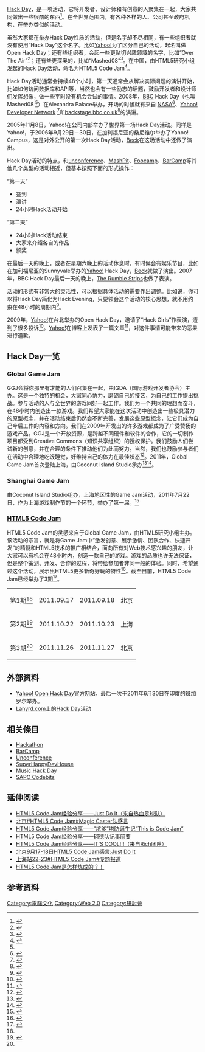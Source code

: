 {{合併到|駭客松}}
[[黑客松|Hack Day]]，是一项活动，它将开发者、设计师和有创意的人聚集在一起，大家共同做出一些很酷的东西<ref>{{cite web|url=https://www.creativebloq.com/net-magazine|title=Net magazine|website=Creative Bloq|accessdate=2019-03-11|archive-date=2011-12-14|archive-url=https://web.archive.org/web/20111214075626/http://www.netmagazine.com/features/net-awards-2011-winners|dead-url=no}}</ref>。在全世界范围内，有各种各样的人、公司甚至政府机构，在举办类似的活动。

虽然大家都在举办Hack Day性质的活动，但是名字却不尽相同，有一些组织者就没有使用“Hack Day”这个名字。比如[[Yahoo!|Yahoo!]]为了区分自己的活动，起名叫做Open Hack Day；还有些组织者，会起一些更贴切兴趣领域的名字，比如“Over The Air”<ref>{{cite web|url=http://overtheair.org/blog/|title=Over the Air - 9 years and 8 editions of mobile, web & more|publisher=|accessdate=2012-02-01|archive-date=2012-01-19|archive-url=https://web.archive.org/web/20120119074953/http://overtheair.org/blog/|dead-url=no}}</ref>；还有些更深奥的，比如“Mashed08”<ref name="auto">{{cite web |url=http://mashed08.backnetwork.com/ |title=存档副本 |accessdate=2012-02-01 |deadurl=yes |archiveurl=https://web.archive.org/web/20120201015742/http://mashed08.backnetwork.com/ |archivedate=2012-02-01 }}</ref>。在中国，由HTML5研究小组发起的Hack Day活动，命名为HTML5 Code Jam<ref name="mhtml5.com">{{Cite web |url=http://www.mhtml5.com/events/code-jam |title=存档副本 |accessdate=2012-02-02 |archive-date=2013-04-27 |archive-url=https://archive.is/20130427052503/http://www.mhtml5.com/events/code-jam |dead-url=no }}</ref>。

Hack Day活动通常会持续48个小时，第一天通常会从解决实际问题的演讲开始，比如如何访问数据库和API等，当然也会有一些励志的话题，鼓励开发者和设计师们发挥想像，做一些平时没有机会尝试的事情。2008年，[[BBC|BBC]] Hack Day（也叫Mashed08 <ref name="auto"/>）在Alexandra Palace举办，开场的时候就有来自 [[NASA|NASA]]<ref>{{Cite web |url=http://mashed08.backnetwork.com/sessions/#s255 |title=存档副本 |accessdate=2012-02-01 |archive-date=2012-02-29 |archive-url=https://web.archive.org/web/20120229055420/http://mashed08.backnetwork.com/sessions/#s255 |dead-url=no }}</ref>、[[Yahoo!_Developer_Network|Yahoo! Developer Network]] <ref>{{Cite web |url=http://mashed08.backnetwork.com/sessions/#s252 |title=存档副本 |accessdate=2012-02-01 |archive-date=2012-02-29 |archive-url=https://web.archive.org/web/20120229055420/http://mashed08.backnetwork.com/sessions/#s252 |dead-url=no }}</ref>和[[backstage.bbc.co.uk|backstage.bbc.co.uk]]<ref>{{Cite web |url=http://mashed08.backnetwork.com/sessions/#s256 |title=存档副本 |accessdate=2012-02-01 |archive-date=2012-02-29 |archive-url=https://web.archive.org/web/20120229055420/http://mashed08.backnetwork.com/sessions/#s256 |dead-url=no }}</ref>的演讲。

2005年11月8日，Yahoo!在公司内部举办了世界第一场Hack Day活动。同样是Yahoo!，于2006年9月29日－30日，在加利福尼亚的桑尼维尔举办了Yahoo! Campus，这是对外公开的第一次Hack Day活动，[[Beck|Beck]]在这场活动中还做了演出。

Hack Day活动的特点，和[[unconference|unconference]]、[[MashPit|MashPit]]、[[Foocamp|Foocamp]]、[[BarCamp|BarCamp]]等其他几个类型的活动相近，但基本按照下面的形式操作：

“第一天”

* 签到
* 演讲
* 24小时Hack活动开始

“第二天”

* 24小时Hack活动结束
* 大家来介绍各自的作品
* 颁奖

在最后一天的晚上，或者在星期六晚上的活动休息时，有时候会有娱乐节目，比如在加利福尼亚的Sunnyvale举办的[[Yahoo!|Yahoo!]] Hack Day，[[Beck|Beck]]就做了演出。2007年，BBC Hack Day最后一天的晚上，[[The_Rumble_Strips|The Rumble Strips]]也做了表演。

活动的形式有非常大的灵活性，可以根据具体活动的需要作出调整。比如说，你可以将Hack Day简化为Hack Evening，只要领会这个活动的核心思想，就不用约束在48小时的周期内<ref>{{cite web|url=https://sites.google.com/site/gdevelopereventsyd/mashup-australia-hacknight|title=Mashup Australia Hack Nights - Google Developer Events, Sydney|website=sites.google.com|accessdate=2019-03-11|archive-date=2016-09-21|archive-url=https://web.archive.org/web/20160921020724/https://sites.google.com/site/gdevelopereventsyd/mashup-australia-hacknight|dead-url=no}}</ref>。

2009年，[[Yahoo!|Yahoo!]]在台北举办的Open Hack Day，邀请了“Hack Girls”作表演，遭到了很多投诉<ref>{{cite web|url=https://www.theage.com.au/technology/yahoo-apologises-for-lap-dance-at-hack-event-20091021-h7sr.html|title=Yahoo! apologises for lap dance at hack event|date=2009-10-21|website=The Age|accessdate=2019-03-11|archive-date=2019-10-17|archive-url=https://web.archive.org/web/20191017070651/https://www.theage.com.au/technology/yahoo-apologises-for-lap-dance-at-hack-event-20091021-h7sr.html|dead-url=no}}</ref>。[[Yahoo!|Yahoo!]]在博客上发表了一篇文章<ref>{{cite web |url=http://developer.yahoo.net/blog/archives/2009/10/taiwan_ohd_apology.html |title=存档副本 |accessdate=2012-02-01 |deadurl=yes |archiveurl=https://web.archive.org/web/20100706064640/http://developer.yahoo.net/blog/archives/2009/10/taiwan_ohd_apology.html |archivedate=2010-07-06 }}</ref>，对这件事情可能带来的恶果进行道歉。

== Hack Day一览 ==

=== Global Game Jam ===
GGJ会将你那里有才能的人们召集在一起，由IGDA（国际游戏开发者协会）主办。这是一个独特的机会，大家同心协力，磨砺自己的技艺，为自己的工作提出挑战。参与活动的人与全世界的游戏同好一起工作。我们为一个共同的理想而奋斗，在48小时内创造出一款游戏。我们希望大家能在这次活动中创造出一些极具潜力的原型概念，并在活动结束后仍然会不断完善，发展这些原型概念，让它们成为自己今后工作的内容和方向。我们在2009年开发出的许多游戏都成为了广受赞扬的游戏产品。GGJ是一个开放资源，是跨越不同硬件和软件的合作，它的一切制作项目都受到Creative Commons（知识共享组织）的授权保护。我们鼓励人们尝试新的创意，并在合理的条件下推动他们为此而努力。当然，我们也鼓励参与者们在活动中合理地吃饭睡觉，好维持自己的体力在最佳状态<ref>{{cite web|url=http://archive.globalgamejam.org/wiki/basic-questions/cn|title=Basic Questions (简体中文) - The Global Game Jam|website=archive.globalgamejam.org|accessdate=2019-03-11|archive-date=2019-10-23|archive-url=https://web.archive.org/web/20191023034320/http://archive.globalgamejam.org/wiki/basic-questions/cn|dead-url=no}}</ref>。2011年，Global Game Jam首次登陆上海，由Coconut Island Studio承办<ref>{{cite web|url=http://archive.globalgamejam.org/sites/2011/coconut-island-studio|title=Coconut Island Studio - The Global Game Jam|website=archive.globalgamejam.org|access-date=2019-03-11|archive-url=https://web.archive.org/web/20160307085647/http://archive.globalgamejam.org/sites/2011/coconut-island-studio|archive-date=2016-03-07|dead-url=yes}}</ref><ref>{{cite web|url=http://gamejam.coconutislandstudio.com/|title=Index of /|website=gamejam.coconutislandstudio.com|accessdate=2012-02-02|archive-date=2012-01-18|archive-url=https://web.archive.org/web/20120118051313/http://gamejam.coconutislandstudio.com/|dead-url=no}}</ref>。

=== Shanghai Game Jam ===
由Coconut Island Studio组办，上海地区性的Game Jam活动，2011年7月22日，作为上海游戏制作节的一个环节，举办了第一届。<ref>{{cite web|url=http://www.shanghaigamejam.com/start/|title=第一届上海游戏制作节7月22日正式开幕！|website=www.shanghaigamejam.com|access-date=2012-02-02|archive-url=https://web.archive.org/web/20120206214639/http://www.shanghaigamejam.com/start/|archive-date=2012-02-06|dead-url=yes}}</ref>

=== [http://blog.sina.com.cn/html5codejam HTML5 Code Jam]{{Wayback|url=http://blog.sina.com.cn/html5codejam |date=20111204021529 }} ===
HTML5 Code Jam的灵感来自于Global Game Jam，由HTML5研究小组主办。该活动的宗旨，就是将Game Jam中“激发创意、展示激情、团队合作、快速开发“的精髓和HTML5技术的推广相结合，面向所有对Web技术感兴趣的朋友，让大家可以有机会在48小时内，创造一款自己的游戏。游戏的品质也许无法保证，但是整个策划、开发、合作的过程，将带给参加者非同一般的体验。同时，希望通过这个活动，展示出HTML5更多新奇好玩的特性<ref name="mhtml5.com1">{{Cite web |url=http://www.mhtml5.com/events/bj2 |title=存档副本 |accessdate=2012-02-02 |archive-date=2013-04-27 |archive-url=https://archive.is/20130427045615/http://www.mhtml5.com/events/bj2 |dead-url=no }}</ref>。截至目前，HTML5 Code Jam已经举办了3期<ref>{{cite web|url=http://blog.sina.com.cn/u/1911313045|title=HTML5研究小组_新浪博客|website=blog.sina.com.cn|accessdate=2012-02-02|archive-date=2012-01-04|archive-url=https://web.archive.org/web/20120104093245/http://blog.sina.com.cn/u/1911313045|dead-url=no}}</ref>。

{|border="1" cellspacing="1" cellpadding="5" 
|-
| 第1期<ref name="mhtml5.com"/> || 2011.09.17 || 2011.09.18 || 北京
|-
| 第2期<ref>{{Cite web |url=http://www.mhtml5.com/events/gamejamsh |title=存档副本 |accessdate=2012-02-02 |archive-date=2012-09-07 |archive-url=https://archive.is/20120907055003/http://www.mhtml5.com/events/gamejamsh |dead-url=no }}</ref> || 2011.10.22 || 2011.10.23 || 上海
|-
| 第3期<ref name="mhtml5.com1"/> || 2011.11.26 || 2011.11.27 || 北京
|}

== 外部资料 ==
* [http://arquivo.pt/wayback/20110123162040/http://www.hackday.org/ Yahoo! Open Hack Day官方网站]，最后一次于2011年6月30日在印度的班加罗尔举办。
* [https://web.archive.org/web/20120118085507/http://lanyrd.com/topics/hack-day/ Lanyrd.com上的Hack Day活动]

== 相关條目 ==
* [[Hackathon|Hackathon]]
* [[BarCamp|BarCamp]]
* [[Unconference|Unconference]]
* [[SuperHappyDevHouse|SuperHappyDevHouse]]
* [[Music_Hack_Day|Music Hack Day]]
* [[SAPO_Codebits|SAPO Codebits]]

== 延伸阅读 ==
* [http://www.mhtml5.com/2011/09/2874.html HTML5 Code Jam经验分享——Just Do It（来自热血足球队）]{{Webarchive|url=https://archive.is/20130427024827/http://www.mhtml5.com/2011/09/2874.html |date=2013-04-27 }}
* [http://www.mhtml5.com/2011/09/2912.html 北京#HTML5 Code Jam#Magic Caster队感言]{{Webarchive|url=https://archive.is/20130427040218/http://www.mhtml5.com/2011/09/2912.html |date=2013-04-27 }}
* [http://www.mhtml5.com/2011/09/2871.html HTML5 Code Jam经验分享——”坑爹”塔防诞生记“This is Code Jam”]{{Webarchive|url=https://archive.is/20130427031442/http://www.mhtml5.com/2011/09/2871.html |date=2013-04-27 }}
* [http://www.mhtml5.com/2011/09/2870.html HTML5 Code Jam经验分享——珂德队记事简要]{{Webarchive|url=https://archive.is/20130427045421/http://www.mhtml5.com/2011/09/2870.html |date=2013-04-27 }}
* [http://www.mhtml5.com/2011/09/2864.html HTML5 Code Jam经验分享——IT’S COOL!!!（来自Rich团队）]{{Webarchive|url=https://archive.is/20130427034315/http://www.mhtml5.com/2011/09/2864.html |date=2013-04-27 }}
* [http://www.mhtml5.com/2011/09/2849.html 北京9月17-18日HTML5 Code Jam感言:Just Do It]{{Webarchive|url=https://archive.is/20130427052742/http://www.mhtml5.com/2011/09/2849.html |date=2013-04-27 }}
* [http://www.mhtml5.com/2011/10/3210.html 上海站22-23#HTML5 Code Jam#专题报道]{{Webarchive|url=https://archive.is/20130427062745/http://www.mhtml5.com/2011/10/3210.html |date=2013-04-27 }}
* [http://www.mhtml5.com/2011/11/3577.html HTML5 Code Jam是怎样炼成的？！]{{Webarchive|url=https://archive.is/20130427034322/http://www.mhtml5.com/2011/11/3577.html |date=2013-04-27 }}

== 参考资料 ==
<references/>



[[Category:電腦文化|Category:電腦文化]]
[[Category:Web_2.0|Category:Web 2.0]]
[[Category:研討會|Category:研討會]]